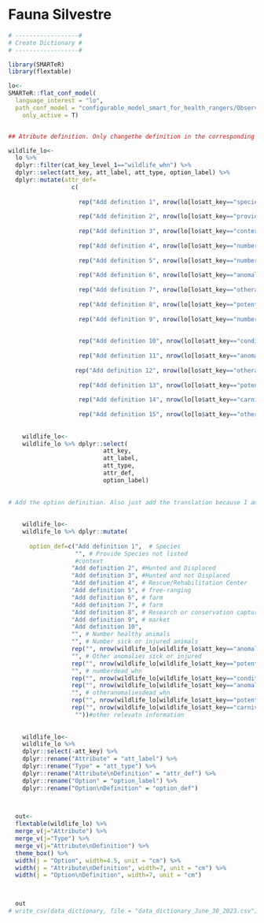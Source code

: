 # Fauna Silvestre {.unnumbered}

```r

# ------------------#
# Create Dictionary #
# ------------------#

library(SMARTeR)
library(flextable)

lo<-
SMARTeR::flat_conf_model(
  language_interest = "lo",
  path_conf_model = "configurable_model_smart_for_health_rangers/Observations_Final_conf_model_smart_for_health_rangers.xml",
    only_active = T)


## Atribute definition. Only changethe definition in the corresponding language because I am using the keys to subset the specific componenets.

wildlife_lo<-  
  lo %>% 
  dplyr::filter(cat_key_level_1=="wildlife_whn") %>% 
  dplyr::select(att_key, att_label, att_type, option_label) %>% 
  dplyr::mutate(attr_def=
                  c(
                    
                    rep("Add definition 1", nrow(lo[lo$att_key=="species_whn" & lo$cat_key_level_1=="wildlife_whn",])),
                    
                    rep("Add definition 2", nrow(lo[lo$att_key=="providespeciesnotlisted_whn" & lo$cat_key_level_1=="wildlife_whn",])),
                    
                    rep("Add definition 3", nrow(lo[lo$att_key=="context_whn" & lo$cat_key_level_1=="wildlife_whn",])),
                    
                    rep("Add definition 4", nrow(lo[lo$att_key=="numberhealthy_whn" & lo$cat_key_level_1=="wildlife_whn",])),
                    
                    rep("Add definition 5", nrow(lo[lo$att_key=="numbersickorinjured_whn" & lo$cat_key_level_1=="wildlife_whn",])),
                    
                    rep("Add definition 6", nrow(lo[lo$att_key=="anomaliesinsickorinjuredanimals_whn" & lo$cat_key_level_1=="wildlife_whn",])),
                    
                    rep("Add definition 7", nrow(lo[lo$att_key=="otheranomaliessickorinjured_whn" & lo$cat_key_level_1=="wildlife_whn",])),
                    
                    rep("Add definition 8", nrow(lo[lo$att_key=="potentialcausediseaseorinjury_whn" & lo$cat_key_level_1=="wildlife_whn",])),
                    
                    rep("Add definition 9", nrow(lo[lo$att_key=="numberdead_whn" & lo$cat_key_level_1=="wildlife_whn",])),
                    
                    
                    rep("Add definition 10", nrow(lo[lo$att_key=="conditiondeadanimals_whn" & lo$cat_key_level_1=="wildlife_whn",])),
                    
                    rep("Add definition 11", nrow(lo[lo$att_key=="anomaliesindeadanimals_whn" & lo$cat_key_level_1=="wildlife_whn",])),
                    
                   rep("Add definition 12", nrow(lo[lo$att_key=="otheranomaliesdead_whn" & lo$cat_key_level_1=="wildlife_whn",])),
                    
                    rep("Add definition 13", nrow(lo[lo$att_key=="potentialcausedeath_whn" & lo$cat_key_level_1=="wildlife_whn",])),
                    
                    rep("Add definition 14", nrow(lo[lo$att_key=="carnivoreattack_whn" & lo$cat_key_level_1=="wildlife_whn",])),
                    
                    rep("Add definition 15", nrow(lo[lo$att_key=="otherrelevantinformation_whn" & lo$cat_key_level_1=="wildlife_whn",])))) 
  
    
    wildlife_lo<-
    wildlife_lo %>% dplyr::select(
                           att_key,
                           att_label,
                           att_type,
                           attr_def, 
                           option_label)
    
    
# Add the option definition. Also just add the translation because I am using the keys to get to specific components.    
    
    
    wildlife_lo<-
    wildlife_lo %>% dplyr::mutate(
      
      option_def=c("Add definition 1",  # Species
                   "", # Provide Species not listed
                   #context
                  "Add definition 2", #Hunted and Displaced             
                  "Add definition 3", #Hunted and not Displaced  
                  "Add definition 4", # Rescue/Rehabilitation Center
                  "Add definition 5", # free-ranging
                  "Add definition 6", # farm
                  "Add definition 7", # farm
                  "Add definition 8", # Research or conservation capture
                  "Add definition 9", # market
                  "Add definition 10",
                  "", # Number healthy animals
                  "", # Number sick or injured animals
                  rep("", nrow(wildlife_lo[wildlife_lo$att_key=="anomaliesinsickorinjuredanimals_whn",])), #Anomalies in Sick or Injured Animals
                  "", # Other anomalies sick or injured     
                  rep("", nrow(wildlife_lo[wildlife_lo$att_key=="potentialcausediseaseorinjury_whn",])),    
                  "", # numberdead_whn     
                  rep("", nrow(wildlife_lo[wildlife_lo$att_key=="conditiondeadanimals_whn",])), # conditiondeadanimals_whn     
                  rep("", nrow(wildlife_lo[wildlife_lo$att_key=="anomaliesindeadanimals_whn",])), #Anomalies in Dead Animals
                  "", # otheranomaliesdead_whn     
                  rep("", nrow(wildlife_lo[wildlife_lo$att_key=="potentialcausedeath_whn",])), # potentialcausedeath_whn
                  rep("", nrow(wildlife_lo[wildlife_lo$att_key=="carnivoreattack_whn",])), # carnivore attack
                   ""))#other relevatn information
                  
                  
    wildlife_lo<-
    wildlife_lo %>% 
    dplyr::select(-att_key) %>% 
    dplyr::rename("Attribute" = "att_label") %>% 
    dplyr::rename("Type" = "att_type") %>% 
    dplyr::rename("Attribute\nDefinition" = "attr_def") %>% 
    dplyr::rename("Option" = "option_label") %>% 
    dplyr::rename("Option\nDefinition" = "option_def") 


  
  out<-  
  flextable(wildlife_lo) %>% 
  merge_v(j="Attribute") %>% 
  merge_v(j="Type") %>% 
  merge_v(j="Attribute\nDefinition") %>% 
  theme_box() %>% 
  width(j = "Option", width=4.5, unit = "cm") %>% 
  width(j = "Attribute\nDefinition", width=7, unit = "cm") %>% 
  width(j = "Option\nDefinition", width=7, unit = "cm")

  

  out
# write_csv(data_dictionary, file = "data_dictionary_June_30_2023.csv")

```



